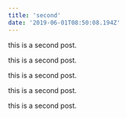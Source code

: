 ```yaml
---
title: 'second'
date: '2019-06-01T08:50:08.194Z'
---
```


this is a second post.

this is a second post.

this is a second post.

this is a second post.

this is a second post.
